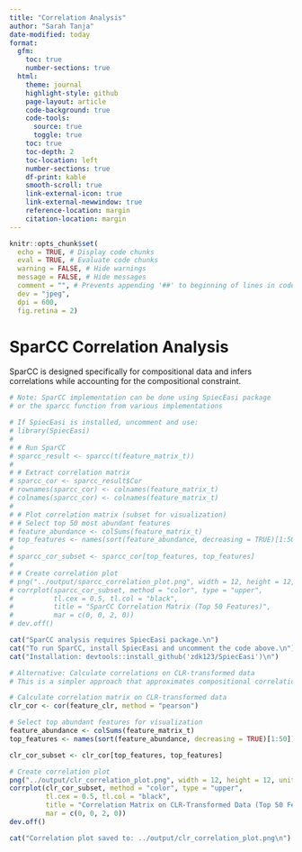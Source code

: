 ```yaml
---
title: "Correlation Analysis"
author: "Sarah Tanja"
date-modified: today
format:
  gfm: 
    toc: true
    number-sections: true
  html:
    theme: journal
    highlight-style: github
    page-layout: article
    code-background: true
    code-tools: 
      source: true
      toggle: true
    toc: true
    toc-depth: 2
    toc-location: left
    number-sections: true
    df-print: kable
    smooth-scroll: true
    link-external-icon: true
    link-external-newwindow: true
    reference-location: margin
    citation-location: margin
---
```


```r
knitr::opts_chunk$set(
  echo = TRUE, # Display code chunks
  eval = TRUE, # Evaluate code chunks
  warning = FALSE, # Hide warnings
  message = FALSE, # Hide messages
  comment = "", # Prevents appending '##' to beginning of lines in code output
  dev = "jpeg",
  dpi = 600,
  fig.retina = 2)        
```

# SparCC Correlation Analysis

SparCC is designed specifically for compositional data and infers correlations while accounting for the compositional constraint.

```r
# Note: SparCC implementation can be done using SpiecEasi package
# or the sparcc function from various implementations

# If SpiecEasi is installed, uncomment and use:
# library(SpiecEasi)
# 
# # Run SparCC
# sparcc_result <- sparcc(t(feature_matrix_t))
# 
# # Extract correlation matrix
# sparcc_cor <- sparcc_result$Cor
# rownames(sparcc_cor) <- colnames(feature_matrix_t)
# colnames(sparcc_cor) <- colnames(feature_matrix_t)
# 
# # Plot correlation matrix (subset for visualization)
# # Select top 50 most abundant features
# feature_abundance <- colSums(feature_matrix_t)
# top_features <- names(sort(feature_abundance, decreasing = TRUE)[1:50])
# 
# sparcc_cor_subset <- sparcc_cor[top_features, top_features]
# 
# # Create correlation plot
# png("../output/sparcc_correlation_plot.png", width = 12, height = 12, units = "in", res = 300)
# corrplot(sparcc_cor_subset, method = "color", type = "upper",
#          tl.cex = 0.5, tl.col = "black",
#          title = "SparCC Correlation Matrix (Top 50 Features)",
#          mar = c(0, 0, 2, 0))
# dev.off()

cat("SparCC analysis requires SpiecEasi package.\n")
cat("To run SparCC, install SpiecEasi and uncomment the code above.\n")
cat("Installation: devtools::install_github('zdk123/SpiecEasi')\n")
```

```r
# Alternative: Calculate correlations on CLR-transformed data
# This is a simpler approach that approximates compositional correlations

# Calculate correlation matrix on CLR-transformed data
clr_cor <- cor(feature_clr, method = "pearson")

# Select top abundant features for visualization
feature_abundance <- colSums(feature_matrix_t)
top_features <- names(sort(feature_abundance, decreasing = TRUE)[1:50])

clr_cor_subset <- clr_cor[top_features, top_features]

# Create correlation plot
png("../output/clr_correlation_plot.png", width = 12, height = 12, units = "in", res = 300)
corrplot(clr_cor_subset, method = "color", type = "upper",
         tl.cex = 0.5, tl.col = "black",
         title = "Correlation Matrix on CLR-Transformed Data (Top 50 Features)",
         mar = c(0, 0, 2, 0))
dev.off()

cat("Correlation plot saved to: ../output/clr_correlation_plot.png\n")
```